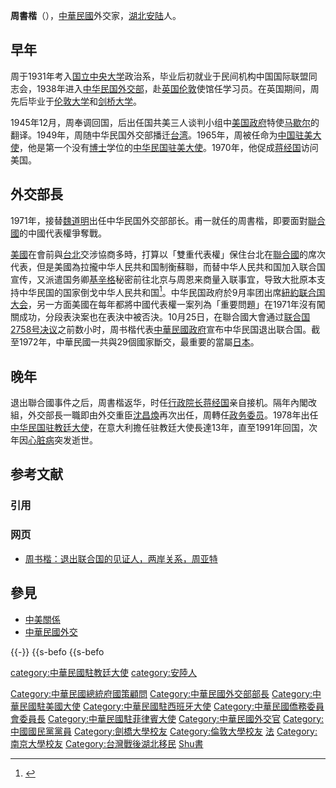 {{noteTA
|G1=PresidentsUS
|1=zh-hans:基辛格;zh-hk:基辛格;zh-tw:季辛吉;
|2=zh-cn:阿尔弗雷德;zh-tw:阿佛列;zh-hk:亞弗列;
|3=zh-hant:基辛爾;zh-tw:季辛爾;zh-hans:基辛尔;
}}
{{Infobox_officeholder
|name = 周書楷
|image name =

|width = 
|Sex = 男 
|now = 中華民國政治人物
|period =
|party = {{KMT|19px}}
|Native place = [[湖北省|湖北省]][[安陸市|安陸市]]
|date of birth = {{Birth date|1913|8|21}}
|date of death = {{Death date and age|1992|7|31|1913|8|21}}
|place of birth = {{ROC-1912}}[[湖北省|湖北省]][[安陸市|安陸市]]
|place of death = {{ROC}}[[台北市|台北市]]
|nationality = {{ROC-1912}}（1913年–1928年）<br>{{ROC}}（1928年–1992年）
|educate = 
* [[國立中央大學|國立中央大學]]畢業<br /><span style="color: blue;">(1935年)</span>
* 英國[[倫敦大學|倫敦大學]]政治學研究所碩士 
|past = 
*（國民政府）駐英國大使館甲種學習員<br><span style="color: blue;">(1935年-)</span>
*（國民政府）駐英國大使館隨員 <br><span style="color: blue;">(-1944年)</span>
*（國民政府）駐曼徹斯特領事館副領事<br><span style="color: blue;">(1944年-1945年)</span>
*（國民政府）外交部秘書<br><span style="color: blue;">(1945年)</span>
*（國民政府）外交部情報司幫辦<br><span style="color: blue;">(1945年-1947年)</span>
*（國民政府）外交部專門委員<br><span style="color: blue;">(1947年-1950年)</span>
* 駐菲律賓大使館參事<br><span style="color: blue;">(1950年-1953年)</span>
* 駐菲律賓大使館公使<br><span style="color: blue;">(1953年-1956年4月13日)</span>
* 外交部常務次長<br><span style="color: blue;">(1956年4月13日-1959年3月19日)</span>
* 外交部政務次長<br><span style="color: blue;">(1959年3月19日-1960年7月4日)</span>
* 僑務委員會委員長<br><span style="color: blue;">(1960年5月30日-1962年11月22日)</span>
* 行政院政務委員<br><span style="color: blue;">(1960年5月30日-1978年1月5日)</span>
* 駐西班牙大使館大使<br><span style="color: blue;">(1962年-1965年)</span>
* 聯合國大會代表
* 駐美國大使館大使<br><span style="color: blue;">(1965年4月-1971年3月31日)</span>
* 外交部部長<br><span style="color: blue;">(1971年3月31日-1972年5月29日)</span>
* [[中華民國駐教廷大使列表|駐教廷大使館大使]]<br><span style="color: blue;">(1978年-1991年3月15日)</span>
* 總統府國策顧問<br><span style="color: blue;">(1991年7月1日-1992年7月31日)</span>
* 外交部顧問<br><span style="color: blue;">(1991年7月1日-1992年7月31日)</span>
|work =
* <span style="color: green;">《國際現勢》 
* <span style="color: green;">《威爾遜總統十四條議和原則與凡爾賽和約》 
}}

'''周書楷'''（{{bd|1913年|8月21日|1992年|7月31日|catIdx=Zhou周}}），[[中華民國|中華民國]]外交家，[[湖北|湖北]][[安陆|安陆]]人。

== 早年 ==
周于1931年考入[[国立中央大学_(南京)|国立中央大学]]政治系，毕业后初就业于民间机构中国国际联盟同志会，1938年进入[[中华民国外交部|中华民国外交部]]，赴[[英国|英国]][[伦敦|伦敦]]使馆任学习员。在英国期间，周先后毕业于[[伦敦大学|伦敦大学]]和[[剑桥大学|剑桥大学]]。

1945年12月，周奉调回国，后出任国共美三人谈判小组中[[美国政府|美国政府]]特使[[马歇尔|马歇尔]]的翻译。1949年，周随中华民国外交部播迁[[台湾|台湾]]。1965年，周被任命为[[中国驻美国大使列表|中国驻美大使]]，他是第一个没有[[博士|博士]]学位的[[中华民国驻美大使|中华民国驻美大使]]。1970年，他促成[[蒋经国|蒋经国]]访问美国。

== 外交部長 ==
1971年，接替[[魏道明|魏道明]]出任中华民国外交部部长。甫一就任的周書楷，即要面對[[聯合國|聯合國]]的中國代表權爭奪戰。

[[美國|美國]]在會前與[[台北|台北]]交涉協商多時，打算以「雙重代表權」保住台北在[[聯合國|聯合國]]的席次代表，但是美國為拉攏中华人民共和国制衡蘇聯，而替中华人民共和国加入联合国宣传，又派遣国务卿[[基辛格|基辛格]]秘密前往北京与周恩来商量入联事宜，导致大批原本支持中华民国的国家倒戈中华人民共和国<ref>{{Cite web |url=http://www.drnh.gov.tw/www/page/A/page-A04_06_a_03.htm |title=國史館藏退出聯合國真相：美國總統尼克森在9月16日的記者招待會上，正式宣布將中華民國在聯合國的安全理事會席位讓予中共。 |accessdate=2009-07-25 |archive-date=2009-09-18 |archive-url=https://web.archive.org/web/20090918235532/http://www.drnh.gov.tw/www/page/A/page-A04_06_a_03.htm |dead-url=yes }}</ref>。中华民国政府於9月率团出席[[紐約|紐約]][[联合国大会|联合国大会]]，另一方面美國在每年都將中國代表權一案列為「重要問題」在1971年沒有闖關成功，分段表決案也在表決中被否決。10月25日，在聯合國大會通过[[联合国2758号决议|联合国2758号决议]]之前数小时，周书楷代表[[中華民國政府|中華民國政府]]宣布中华民国退出联合国。截至1972年，中華民國一共與29個國家斷交，最重要的當屬[[日本|日本]]。

== 晚年 ==
退出聯合國事件之后，周書楷返华，时任[[行政院长|行政院长]][[蒋经国|蒋经国]]亲自接机。隔年內閣改組，外交部長一職即由外交重臣[[沈昌煥|沈昌煥]]再次出任，周轉任[[政务委员_(中华民国)|政务委员]]。1978年出任[[中华民国驻教廷大使|中华民国驻教廷大使]]，在意大利擔任驻教廷大使長達13年，直至1991年回国，次年因[[心脏病|心脏病]]突发逝世。

== 参考文献 ==
=== 引用 ===
{{Reflist}}

=== 网页 ===
* [http://www.chinawriter.com.cn/zuoxe/wxbk/zjwz/Article_Print.asp?ArticleID=1053 周书楷：退出联合国的见证人，两岸关系，周亚特]{{dead link|date=2017年12月 |bot=InternetArchiveBot |fix-attempted=yes }}

== 參見 ==
* [[中美關係|中美關係]]
* [[中華民國外交|中華民國外交]]

{{-}}
{{start box}}
{{s-befo{{s-before|[[陳之邁|陳之邁]]}}
{{s-title|[[中華民國駐教廷大使|中華民國駐教廷大使]]|1978年—1991年}}
{{s-after|[[黃秀日|黃秀日]]}}
{{s-before|[[魏道明|魏道明]]}}
{{s-title|[[中華民國外交部|中華民國外交部]]部長|1971年3月31日—1972年5月29日}}
{{s-after|[[沈昌煥|沈昌煥]]}}
{{s-before|[[蒋廷黻|蒋廷黻]]}}
{{s-title|[[中華民國駐美國大使|中華民國駐美國大使]]|1965年—1971年}}
{{s-after|[[沈剑虹|沈剑虹]]}}
{{s-befo{{s-before|[[陳清文|陳清文]]}}
{{s-title|[[僑務委員會|行政院僑務委員會]]委員長|1960年6月24日—1962年12月3日}}
{{s-after|[[高信|高信]]}}
{{end box}}
{{中華民國外交部部長}}
{{中華民國駐美國大使}}

{{DEFAULTSORT:Zhou周書楷}}
[[Category:中華民國總統府國策顧問|Category:中華民國總統府國策顧問]]
[[category:中華民國駐教廷大使|category:中華民國駐教廷大使]]
[[Category:中華民國外交部部長|Category:中華民國外交部部長]]
[[Category:中華民國駐美國大使|Category:中華民國駐美國大使]]
[[Category:中華民國駐西班牙大使|Category:中華民國駐西班牙大使]]
[[Category:中華民國僑務委員會委員長|Category:中華民國僑務委員會委員長]]
[[Category:中華民國駐菲律賓大使|Category:中華民國駐菲律賓大使]]
[[Category:中華民國外交官|Category:中華民國外交官]]
[[Category:中國國民黨黨員|Category:中國國民黨黨員]]
[[Category:劍橋大學校友|Category:劍橋大學校友]]
[[Category:倫敦大學校友|Category:倫敦大學校友]]
[[Category:國立中央大學大陸時期校友|法]] 
[[Category:南京大學校友|Category:南京大學校友]]
[[Category:台灣戰後湖北移民|Category:台灣戰後湖北移民]]
[[category:安陸人|category:安陸人]]
[[Category:周姓|Shu書]]